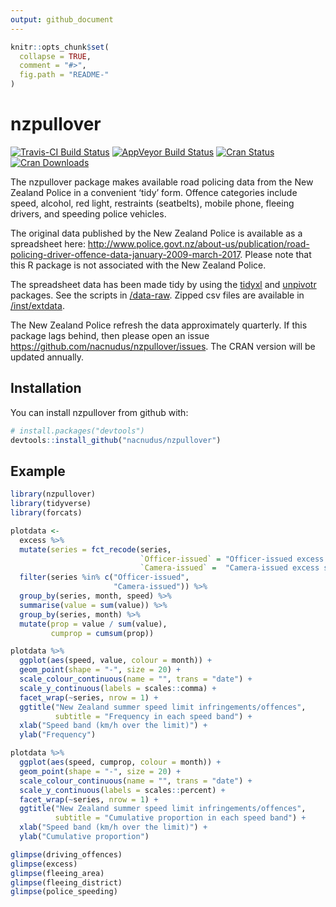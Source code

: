 ```yaml
---
output: github_document
---
```


<!-- README.md is generated from README.Rmd. Please edit that file -->

```r
knitr::opts_chunk$set(
  collapse = TRUE,
  comment = "#>",
  fig.path = "README-"
)
```

# nzpullover

[![Travis-CI Build Status](https://travis-ci.org/nacnudus/nzpullover.svg?branch=master)](https://travis-ci.org/nacnudus/nzpullover)
[![AppVeyor Build Status](https://ci.appveyor.com/api/projects/status/github/nacnudus/nzpullover?branch=master&svg=true)](https://ci.appveyor.com/project/nacnudus/nzpullover)
[![Cran Status](http://www.r-pkg.org/badges/version/nzpullover)](https://cran.r-project.org/web/packages/nzpullover/index.html)
[![Cran Downloads](https://cranlogs.r-pkg.org/badges/nzpullover)](https://www.r-pkg.org/pkg/nzpullover)

The nzpullover package makes available road policing data from the New Zealand
Police in a convenient 'tidy' form.  Offence categories include speed, alcohol,
red light, restraints (seatbelts), mobile phone, fleeing drivers, and speeding
police vehicles.

The original data published by the New Zealand Police is available as a
spreadsheet here:
[http://www.police.govt.nz/about-us/publication/road-policing-driver-offence-data-january-2009-march-2017](http://www.police.govt.nz/about-us/publication/road-policing-driver-offence-data-january-2009-march-2017).
Please note that this R package is not associated with the New Zealand Police.

The spreadsheet data has been made tidy by using the
[tidyxl](https://github.com/nacnudus/tidyxl) and
[unpivotr](https://github.com/nacnudus/unpivotr) packages.  See the scripts in
[/data-raw](https://github.com/nacnudus/nzpullover/tree/master/data-raw).
Zipped csv files are available in
[/inst/extdata](https://github.com/nacnudus/nzpullover/tree/master/inst/extdata).

The New Zealand Police refresh the data approximately quarterly.  If this
package lags behind, then please open an issue
[https://github.com/nacnudus/nzpullover/issues](https://github.com/nacnudus/nzpullover/issues).
The CRAN version will be updated annually.

## Installation

You can install nzpullover from github with:

```r
# install.packages("devtools")
devtools::install_github("nacnudus/nzpullover")
```

## Example

```r
library(nzpullover)
library(tidyverse)
library(forcats)

plotdata <-
  excess %>%
  mutate(series = fct_recode(series,
                             `Officer-issued` = "Officer-issued excess speed band",
                             `Camera-issued` =  "Camera-issued excess speed band")) %>%
  filter(series %in% c("Officer-issued",
                       "Camera-issued")) %>%
  group_by(series, month, speed) %>%
  summarise(value = sum(value)) %>%
  group_by(series, month) %>%
  mutate(prop = value / sum(value),
         cumprop = cumsum(prop))

plotdata %>%
  ggplot(aes(speed, value, colour = month)) +
  geom_point(shape = "-", size = 20) +
  scale_colour_continuous(name = "", trans = "date") +
  scale_y_continuous(labels = scales::comma) +
  facet_wrap(~series, nrow = 1) +
  ggtitle("New Zealand summer speed limit infringements/offences",
          subtitle = "Frequency in each speed band") +
  xlab("Speed band (km/h over the limit)") +
  ylab("Frequency")

plotdata %>%
  ggplot(aes(speed, cumprop, colour = month)) +
  geom_point(shape = "-", size = 20) +
  scale_colour_continuous(name = "", trans = "date") +
  scale_y_continuous(labels = scales::percent) +
  facet_wrap(~series, nrow = 1) +
  ggtitle("New Zealand summer speed limit infringements/offences",
          subtitle = "Cumulative proportion in each speed band") +
  xlab("Speed band (km/h over the limit)") +
  ylab("Cumulative proportion")
```

```r
glimpse(driving_offences)
glimpse(excess)
glimpse(fleeing_area)
glimpse(fleeing_district)
glimpse(police_speeding)
```
